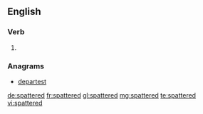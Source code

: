 ==English==

===Verb===
{{head|en|verb form}}

# {{en-past of|spatter}}

===Anagrams===
* [[departest#English|departest]]

[[de:spattered]]
[[fr:spattered]]
[[gl:spattered]]
[[mg:spattered]]
[[te:spattered]]
[[vi:spattered]]